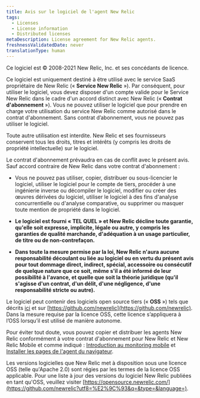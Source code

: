 ```yaml
---
title: Avis sur le logiciel de l'agent New Relic
tags:
  - Licenses
  - License information
  - Distributed licenses
metaDescription: License agreement for New Relic agents.
freshnessValidatedDate: never
translationType: human
---
```


Ce logiciel est © 2008-2021 New Relic, Inc. et ses concédants de licence.

Ce logiciel est uniquement destiné à être utilisé avec le service SaaS propriétaire de New Relic (« **Service New Relic** »). Par conséquent, pour utiliser le logiciel, vous devez disposer d&apos;un compte valide pour le Service New Relic dans le cadre d&apos;un accord distinct avec New Relic (« **Contrat d&apos;abonnement** »). Vous ne pouvez utiliser le logiciel que pour prendre en charge votre utilisation du service New Relic comme autorisé dans le contrat d&apos;abonnement. Sans contrat d’abonnement, vous ne pouvez pas utiliser le logiciel.

Toute autre utilisation est interdite. New Relic et ses fournisseurs conservent tous les droits, titres et intérêts (y compris les droits de propriété intellectuelle) sur le logiciel.

Le contrat d&apos;abonnement prévaudra en cas de conflit avec le présent avis. Sauf accord contraire de New Relic dans votre contrat d&apos;abonnement :

* Vous ne pouvez pas utiliser, copier, distribuer ou sous-licencier le logiciel, utiliser le logiciel pour le compte de tiers, procéder à une ingénierie inverse ou décompiler le logiciel, modifier ou créer des œuvres dérivées du logiciel, utiliser le logiciel à des fins d&apos;analyse concurrentielle ou d&apos;analyse comparative, ou supprimer ou masquer toute mention de propriété dans le logiciel.

* **Le logiciel est fourni « TEL QUEL » et New Relic décline toute garantie, qu&apos;elle soit expresse, implicite, légale ou autre, y compris les garanties de qualité marchande, d&apos;adéquation à un usage particulier, de titre ou de non-contrefaçon.**

* **Dans toute la mesure permise par la loi, New Relic n&apos;aura aucune responsabilité découlant ou liée au logiciel ou en vertu du présent avis pour tout dommage direct, indirect, spécial, accessoire ou consécutif de quelque nature que ce soit, même s&apos;il a été informé de leur possibilité à l&apos;avance, et quelle que soit la théorie juridique (qu&apos;il s&apos;agisse d&apos;un contrat, d&apos;un délit, d&apos;une négligence, d&apos;une responsabilité stricte ou autre).**

Le logiciel peut contenir des logiciels open source tiers (« **OSS** ») tels que décrits [ici](/docs/licenses/product-or-service-licenses) et sur [https://github.com/newrelic](https://github.com/newrelic). Dans la mesure requise par la licence OSS, cette licence s’appliquera à l’OSS lorsqu’il est utilisé de manière autonome.

Pour éviter tout doute, vous pouvez copier et distribuer les agents New Relic conformément à votre contrat d&apos;abonnement pour New Relic <InlinePopover type="browser" />et New Relic Mobile et comme indiqué : [Introduction au monitoring mobile](/docs/mobile-monitoring/new-relic-mobile/get-started/introduction-mobile-monitoring/) et [Installer les pages de l&apos;agent du navigateur](/docs/browser/new-relic-browser/installation/install-new-relic-browser-agent).

Les versions logicielles que New Relic met à disposition sous une licence OSS (telle qu&apos;Apache 2.0) sont régies par les termes de la licence OSS applicable. Pour une liste à jour des versions du logiciel New Relic publiées en tant qu&apos;OSS, veuillez visiter [https://opensource.newrelic.com/](https://github.com/newrelic?utf8=%E2%9C%93&q=&type=&language=).
